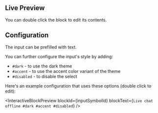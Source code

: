 
## Live Preview

You can double click the block to edit its contents.

<InteractiveBlockPreview blockId={inputSymbolId} />

## Configuration

The input can be prefilled with text.

You can further configure the input's style by adding:

- `#dark` - to use the dark theme
- `#accent` - to use the accent color variant of the theme
- `#disabled` - to disable the select

Here's an example configuration that uses these options (double click to edit):

<InteractiveBlockPreview
  blockId={inputSymbolId}
  blockText={`Live chat offline #dark #accent #disabled`}
/>
